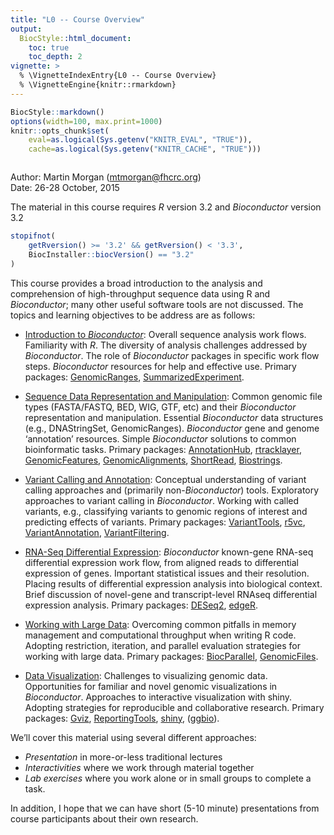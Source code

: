 ```yaml
---
title: "L0 -- Course Overview"
output:
  BiocStyle::html_document:
    toc: true
    toc_depth: 2
vignette: >
  % \VignetteIndexEntry{L0 -- Course Overview}
  % \VignetteEngine{knitr::rmarkdown}
---
```


```r
BiocStyle::markdown()
options(width=100, max.print=1000)
knitr::opts_chunk$set(
    eval=as.logical(Sys.getenv("KNITR_EVAL", "TRUE")),
    cache=as.logical(Sys.getenv("KNITR_CACHE", "TRUE")))
```

```r
```

Author: Martin Morgan
  (<a href="mailto:mtmorgan@fhcrc.org">mtmorgan@fhcrc.org</a>)<br />
Date: 26-28 October, 2015<br />

The material in this course requires _R_ version 3.2 and
_Bioconductor_ version 3.2

```r
stopifnot(
    getRversion() >= '3.2' && getRversion() < '3.3',
    BiocInstaller::biocVersion() == "3.2"
)
```

This course provides a broad introduction to the analysis and
comprehension of high-throughput sequence data using R and
_Bioconductor_; many other useful software tools are not discussed.  The
topics and learning objectives to be address are as follows:

- [Introduction to _Bioconductor_](L1-Introduction.Rmd): Overall
  sequence analysis work flows. Familiarity with _R_. The diversity of
  analysis challenges addressed by _Bioconductor_. The role of
  _Bioconductor_ packages in specific work flow steps. _Bioconductor_
  resources for help and effective use. Primary packages:
  [GenomicRanges][], [SummarizedExperiment][].

- [Sequence Data Representation and Manipulation](L2-Data-Representation.Rmd):
  Common genomic file types (FASTA/FASTQ, BED, WIG, GTF, etc) and
  their _Bioconductor_ representation and manipulation. Essential
  _Bioconductor_ data structures (e.g., DNAStringSet,
  GenomicRanges). _Bioconductor_ gene and genome 'annotation'
  resources. Simple _Bioconductor_ solutions to common bioinformatic
  tasks. Primary packages: [AnnotationHub][], [rtracklayer][],
  [GenomicFeatures][], [GenomicAlignments][], [ShortRead][],
  [Biostrings][].

- [Variant Calling and Annotation](L3-Variants.Rmd): Conceptual
  understanding of variant calling approaches and (primarily
  non-_Bioconductor_) tools. Exploratory approaches to variant calling
  in _Bioconductor_. Working with called variants, e.g., classifying
  variants to genomic regions of interest and predicting effects of
  variants. Primary packages: [VariantTools][], [r5vc][],
  [VariantAnnotation][], [VariantFiltering][].

- [RNA-Seq Differential Expression](L4-RNASeq.Rmd): _Bioconductor_
  known-gene RNA-seq differential expression work flow, from aligned
  reads to differential expression of genes. Important statistical
  issues and their resolution. Placing results of differential
  expression analysis into biological context. Brief discussion of
  novel-gene and transcript-level RNAseq differential expression
  analysis. Primary packages: [DESeq2][], [edgeR][].

- [Working with Large Data](L5-Large-Data.Rmd): Overcoming common
  pitfalls in memory management and computational throughput when
  writing R code. Adopting restriction, iteration, and parallel
  evaluation strategies for working with large data. Primary packages:
  [BiocParallel][], [GenomicFiles][].

- [Data Visualization](L6-Visualization.Rmd): Challenges to
  visualizing genomic data. Opportunities for familiar and novel
  genomic visualizations in _Bioconductor_. Approaches to interactive
  visualization with shiny. Adopting strategies for reproducible and
  collaborative research. Primary packages: [Gviz][],
  [ReportingTools][], [shiny][], ([ggbio][]).

We'll cover this material using several different approaches:

- _Presentation_ in more-or-less traditional lectures
- _Interactivities_ where we work through material together
- _Lab exercises_ where you work alone or in small groups to complete
  a task.

In addition, I hope that we can have short (5-10 minute) presentations
from course participants about their own research.

[AnnotationHub]: http://bioconductor.org/packages/AnnotationHub
[BiocParallel]: http://bioconductor.org/packages/BiocParallel
[Biostrings]: http://bioconductor.org/packages/Biostrings
[DESeq2]: http://bioconductor.org/packages/DESeq2
[GenomicAlignments]: http://bioconductor.org/packages/GenomicAlignments
[GenomicFeatures]: http://bioconductor.org/packages/GenomicFeatures
[GenomicFiles]: http://bioconductor.org/packages/GenomicFiles
[GenomicRanges]: http://bioconductor.org/packages/GenomicRanges
[Gviz]: http://bioconductor.org/packages/Gviz
[ReportingTools]: http://bioconductor.org/packages/ReportingTools
[ShortRead]: http://bioconductor.org/packages/ShortRead
[SummarizedExperiment]: http://bioconductor.org/packages/SummarizedExperiment
[VariantAnnotation]: http://bioconductor.org/packages/VariantAnnotation
[VariantFiltering]: http://bioconductor.org/packages/VariantFiltering
[VariantTools]: http://bioconductor.org/packages/VariantTools
[edgeR]: http://bioconductor.org/packages/edgeR
[ggbio]: http://bioconductor.org/packages/ggbio
[r5vc]: http://bioconductor.org/packages/r5vc
[rtracklayer]: http://bioconductor.org/packages/rtracklayer
[shiny]: http://shiny.rstudio.org

